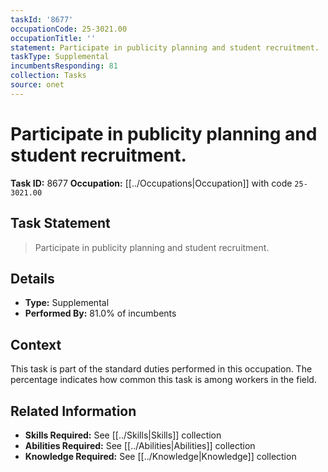 ```yaml
---
taskId: '8677'
occupationCode: 25-3021.00
occupationTitle: ''
statement: Participate in publicity planning and student recruitment.
taskType: Supplemental
incumbentsResponding: 81
collection: Tasks
source: onet
---
```

# Participate in publicity planning and student recruitment.

**Task ID:** 8677
**Occupation:** [[../Occupations|Occupation]] with code `25-3021.00`

## Task Statement

> Participate in publicity planning and student recruitment.

## Details

- **Type:** Supplemental
- **Performed By:** 81.0% of incumbents

## Context

This task is part of the standard duties performed in this occupation. The percentage indicates how common this task is among workers in the field.

## Related Information

- **Skills Required:** See [[../Skills|Skills]] collection
- **Abilities Required:** See [[../Abilities|Abilities]] collection
- **Knowledge Required:** See [[../Knowledge|Knowledge]] collection
